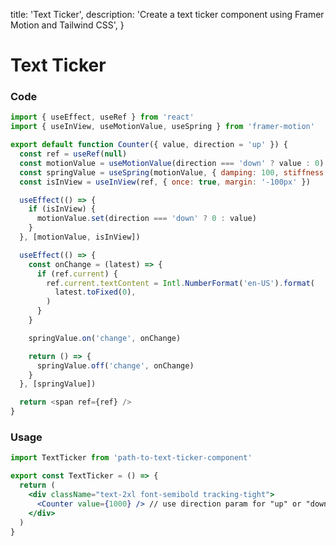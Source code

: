 
  title: 'Text Ticker',
  description:
    'Create a text ticker component using Framer Motion and Tailwind CSS',
}

# Text Ticker

<div className="my-4"></div>

<Preview>
  <TextTicker />
</Preview>

### Code

<CodeGroup title="TextTicker.jsx">

```js {{ title: 'React' }}
import { useEffect, useRef } from 'react'
import { useInView, useMotionValue, useSpring } from 'framer-motion'

export default function Counter({ value, direction = 'up' }) {
  const ref = useRef(null)
  const motionValue = useMotionValue(direction === 'down' ? value : 0)
  const springValue = useSpring(motionValue, { damping: 100, stiffness: 100 })
  const isInView = useInView(ref, { once: true, margin: '-100px' })

  useEffect(() => {
    if (isInView) {
      motionValue.set(direction === 'down' ? 0 : value)
    }
  }, [motionValue, isInView])

  useEffect(() => {
    const onChange = (latest) => {
      if (ref.current) {
        ref.current.textContent = Intl.NumberFormat('en-US').format(
          latest.toFixed(0),
        )
      }
    }

    springValue.on('change', onChange)

    return () => {
      springValue.off('change', onChange)
    }
  }, [springValue])

  return <span ref={ref} />
}
```

</CodeGroup>

### Usage

<CodeGroup title="page.jsx">

```jsx
import TextTicker from 'path-to-text-ticker-component'

export const TextTicker = () => {
  return (
    <div className="text-2xl font-semibold tracking-tight">
      <Counter value={1000} /> // use direction param for "up" or "down"
    </div>
  )
}
```

</CodeGroup>
